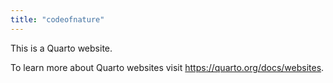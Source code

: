```yaml
---
title: "codeofnature"
---
```


This is a Quarto website.

To learn more about Quarto websites visit <https://quarto.org/docs/websites>.
